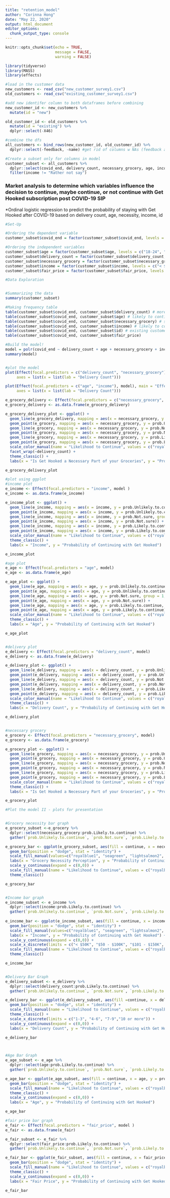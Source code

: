 ```yaml
---
title: "retention_model"
author: "Corinna Hong"
date: "May 22, 2020"
output: html_document
editor_options: 
  chunk_output_type: console
---
```


```r
knitr::opts_chunk$set(echo = TRUE,
                      message = FALSE,
                      warning = FALSE)

library(tidyverse)
library(MASS)
library(effects)
```

```r

#load in the customer data
new_customers <- read_csv("new_customer_survey1.csv")
old_customers <- read_csv("existing_customer_survey1.csv")

#add new identifer column to both dataframes before combining
new_customer_id <- new_customers %>%
  mutate(id = "new")

old_customer_id <- old_customers %>%
  mutate(id = "existing") %>%
  dplyr::select(-X46)

#combine the dfs
all_customers <- bind_rows(new_customer_id, old_customer_id) %>%
  dplyr::select(-feedback, -name) #get rid of columns w NAs (feedback and names), we don't care

#Create a subset only for columns in model
customer_subset <- all_customers %>% 
  dplyr::select(covid_end, delivery_count, necessary_grocery, age, income, fair_price, id) %>%
  filter(income != "Rather not say")

```


### Market analysis to determine which variables influence the decision to continue, maybe continue, or not continue with Get Hooked subscription post COVID-19 SIP


*Ordinal logistic regression to predict the probability of staying with Get Hooked after COVID-19 based on delivery count, age, necessity, income, id

```r

#Set-Up

#Ordering the dependent variable
customer_subset$covid_end = factor(customer_subset$covid_end, levels = c("Unlikely to continue", "Not sure", "Likely to continue"), ordered = TRUE) 

#Ordering the independent variables
customer_subset$age = factor(customer_subset$age, levels = c("18-24", "25-34", "35-44", "45-54", "55-64", "65+"), ordered = TRUE)
customer_subset$delivery_count = factor(customer_subset$delivery_count, levels = c("1-3", "4-6", "7-9", "10 or more"), ordered = TRUE)
customer_subset$necessary_grocery = factor(customer_subset$necessary_grocery, levels = c("No, it is extra", "Sometimes", "Yes"), ordered = TRUE)
customer_subset$income = factor(customer_subset$income, levels = c("< $50K", "$50 - $100K", "$101 - $150K", "$151 - $200K", "$201 - $250K","Over $250K"), ordered = TRUE)
customer_subset$fair_price = factor(customer_subset$fair_price, levels = c("It's overpriced", "It's a little overpriced", "Yes, it's fair", "It's worth more"), ordered = TRUE)

```

```r

#Data Exploration


#Summarizing the data
summary(customer_subset)

#Making frequency table
table(customer_subset$covid_end, customer_subset$delivery_count) # more deliveries more likely to continue
table(customer_subset$covid_end, customer_subset$age) # likely to continue peaks at 25-45 age range
table(customer_subset$covid_end, customer_subset$necessary_grocery) # seen as a ncessity, more likley to continue
table(customer_subset$covid_end, customer_subset$income) # likely to continue peaks at $101-150K  
table(customer_subset$covid_end, customer_subset$id) # existing customers more likely to continue, new customers are more unsure
table(customer_subset$covid_end, customer_subset$fair_price)

```


```r

#Build the model!
model = polr(covid_end ~ delivery_count + age + necessary_grocery + income + id + fair_price, data = customer_subset)
summary(model)


#plot the model
plot(Effect(focal.predictors = c("delivery_count", "necessary_grocery"), model), main = "Effect Plot", 
     axes = list(x = list(lab = "Delivery Count")))

plot(Effect(focal.predictors = c("age", "income"), model), main = "Effect Plot", 
     axes = list(x = list(lab = "Delivery Count")))

e_grocery_delivery <- Effect(focal.predictors = c("necessary_grocery", "delivery_count", "age"), model)
e_grocery_delivery <- as.data.frame(e_grocery_delivery)

e_grocery_delivery_plot <- ggplot() +
  geom_line(e_grocery_delivery, mapping = aes(x = necessary_grocery, y = prob.Unlikely.to.continue, group = 1, color = "blue"), lwd=1.4) +
  geom_point(e_grocery, mapping = aes(x = necessary_grocery, y = prob.Unlikely.to.continue)) +
  geom_line(e_grocery, mapping = aes(x = necessary_grocery, y = prob.Not.sure, group = 1, color = "red"), lwd=1.4) +
  geom_point(e_grocery, mapping = aes(x = necessary_grocery, y = prob.Not.sure)) +
  geom_line(e_grocery, mapping = aes(x = necessary_grocery, y = prob.Likely.to.continue, group = 1, color = "green"), lwd=1.4) +
  geom_point(e_grocery, mapping = aes(x = necessary_grocery, y = prob.Likely.to.continue)) +
  scale_color_manual(name = "Likelihood to Continue", values = c("royalblue1", "seagreen", "lightsalmon2"), labels = c("Unlikely", "Likely", "Not Sure"))+
  facet_wrap(~delivery_count) +
  theme_classic() +
  labs(x = "Is Get Hooked a Necessary Part of your Groceries", y = "Probability of Continuing with Get Hooked")

e_grocery_delivery_plot

#plot using ggplot
#income plot
e_income <- Effect(focal.predictors = "income", model )
e_income <- as.data.frame(e_income)

e_income_plot <- ggplot() +
  geom_line(e_income, mapping = aes(x = income, y = prob.Unlikely.to.continue, group = 1, color = "blue"), lwd=1.4) +
  geom_point(e_income, mapping = aes(x = income, y = prob.Unlikely.to.continue)) +
  geom_line(e_income, mapping = aes(x = income, y = prob.Not.sure, group = 1, color = "red"), lwd=1.4) +
  geom_point(e_income, mapping = aes(x = income, y = prob.Not.sure)) +
  geom_line(e_income, mapping = aes(x = income, y = prob.Likely.to.continue, group = 1, color = "green"), lwd=1.4) +
  geom_point(e_income, mapping = aes(x = income, y = prob.Likely.to.continue)) +
  scale_color_manual(name = "Likelihood to Continue", values = c("royalblue1", "seagreen", "lightsalmon2"), labels = c("Unlikely", "Likely", "Not Sure"))+
  theme_classic() +
  labs(x = "Income", y = "Probability of Continuing with Get Hooked")

e_income_plot

#age plot
e_age <- Effect(focal.predictors = "age", model)
e_age <- as.data.frame(e_age)

e_age_plot <- ggplot() +
  geom_line(e_age, mapping = aes(x = age, y = prob.Unlikely.to.continue, group = 1, color = "blue"), lwd=1.4) +
  geom_point(e_age, mapping = aes(x = age, y = prob.Unlikely.to.continue)) +
  geom_line(e_age, mapping = aes(x = age, y = prob.Not.sure, group = 1, color = "red"), lwd=1.4) +
  geom_point(e_age, mapping = aes(x = age, y = prob.Not.sure)) +
  geom_line(e_age, mapping = aes(x = age, y = prob.Likely.to.continue, group = 1, color = "green"), lwd=1.4) +
  geom_point(e_age, mapping = aes(x = age, y = prob.Likely.to.continue)) +
  scale_color_manual(name = "Likelihood to Continue", values = c("royalblue1", "seagreen", "lightsalmon2"), labels = c("Unlikely", "Likely", "Not Sure"))+
  theme_classic() +
  labs(x = "Age", y = "Probability of Continuing with Get Hooked")

e_age_plot


#delivery plot
e_delivery <- Effect(focal.predictors = "delivery_count", model)
e_delivery <- as.data.frame(e_delivery)

e_delivery_plot <- ggplot() +
  geom_line(e_delivery, mapping = aes(x = delivery_count, y = prob.Unlikely.to.continue, group = 1, color = "blue"), lwd=1.4) +
  geom_point(e_delivery, mapping = aes(x = delivery_count, y = prob.Unlikely.to.continue)) +
  geom_line(e_delivery, mapping = aes(x = delivery_count, y = prob.Not.sure, group = 1, color = "red"), lwd=1.4) +
  geom_point(e_delivery, mapping = aes(x = delivery_count, y = prob.Not.sure)) +
  geom_line(e_delivery, mapping = aes(x = delivery_count, y = prob.Likely.to.continue, group = 1, color = "green"), lwd=1.4) +
  geom_point(e_delivery, mapping = aes(x = delivery_count, y = prob.Likely.to.continue)) +
  scale_color_manual(name = "Likelihood to Continue", values = c("royalblue1", "seagreen", "lightsalmon2"), labels = c("Unlikely", "Likely", "Not Sure"))+
  theme_classic() +
  labs(x = "Delivery Count", y = "Probability of Continuing with Get Hooked")

e_delivery_plot


#necessary grocery
e_grocery <- Effect(focal.predictors = "necessary_grocery", model)
e_grocery <- as.data.frame(e_grocery)

e_grocery_plot <- ggplot() +
  geom_line(e_grocery, mapping = aes(x = necessary_grocery, y = prob.Unlikely.to.continue, group = 1, color = "blue"), lwd=1.4) +
  geom_point(e_grocery, mapping = aes(x = necessary_grocery, y = prob.Unlikely.to.continue)) +
  geom_line(e_grocery, mapping = aes(x = necessary_grocery, y = prob.Not.sure, group = 1, color = "red"), lwd=1.4) +
  geom_point(e_grocery, mapping = aes(x = necessary_grocery, y = prob.Not.sure)) +
  geom_line(e_grocery, mapping = aes(x = necessary_grocery, y = prob.Likely.to.continue, group = 1, color = "green"), lwd=1.4) +
  geom_point(e_grocery, mapping = aes(x = necessary_grocery, y = prob.Likely.to.continue)) +
  scale_color_manual(name = "Likelihood to Continue", values = c("royalblue1", "seagreen", "lightsalmon2"), labels = c("Unlikely", "Likely", "Not Sure"))+
  theme_classic() +
  labs(x = "Is Get Hooked a Necessary Part of your Groceries", y = "Probability of Continuing with Get Hooked")

e_grocery_plot

```

```r

#Plot the model II - plots for presentation


#Grocery necessity bar graph
e_grocery_subset <-e_grocery %>% 
  dplyr::select(necessary_grocery:prob.Likely.to.continue) %>%
  gather(`prob.Unlikely.to.continue`, `prob.Not.sure`, `prob.Likely.to.continue`, key = "continue", value = "probability")

e_grocery_bar <- ggplot(e_grocery_subset, aes(fill = continue, x = necessary_grocery, y = probability)) +
  geom_bar(position = "dodge", stat = "identity") +
  scale_fill_manual(values=c("royalblue1", "seagreen", "lightsalmon2", "royalblue1", "seagreen", "lightsalmon2", "royalblue1", "seagreen", "lightsalmon2")) +
  labs(x = "Grocery Necessity Perception", y = "Probability of Continuing with Get Hooked") +
  scale_y_continuous(expand = c(0,0)) +  
  scale_fill_manual(name = "Likelihood to Continue", values = c("royalblue1", "seagreen", "lightsalmon2"), labels = c("Likely", "Not Sure", "Unlikely"))+
  theme_classic()

e_grocery_bar


#Income bar graph
e_income_subset <- e_income %>%
  dplyr::select(income:prob.Likely.to.continue) %>% 
  gather(`prob.Unlikely.to.continue`, `prob.Not.sure`, `prob.Likely.to.continue`, key = "continue", value = "probability")
  
e_income_bar <- ggplot(e_income_subset, aes(fill = continue, x = income, y = probability)) +
  geom_bar(position = "dodge", stat = "identity") +
  scale_fill_manual(values=c("royalblue1", "seagreen", "lightsalmon2", "royalblue1", "seagreen", "lightsalmon2", "royalblue1", "seagreen", "lightsalmon2")) +
  labs(x = "Income", y = "Probability of Continuing with Get Hooked") +
  scale_y_continuous(expand = c(0,0)) +  
  scale_x_discrete(limits = c("< $50K", "$50 - $100K", "$101 - $150K", "$151 - $200K", "$201 - $250K", "Over $250K")) +
  scale_fill_manual(name = "Likelihood to Continue", values = c("royalblue1", "seagreen", "lightsalmon2"), labels = c("Likely", "Not Sure", "Unlikely"))+
  theme_classic()

e_income_bar


#Delivery Bar Graph
e_delivery_subset <- e_delivery %>%
  dplyr::select(delivery_count:prob.Likely.to.continue) %>%
  gather(`prob.Unlikely.to.continue`, `prob.Not.sure`, `prob.Likely.to.continue`, key = "continue", value = "probability")

e_delivery_bar <- ggplot(e_delivery_subset, aes(fill =continue, x = delivery_count, y = probability )) +
  geom_bar(position = "dodge", stat = "identity") +
  scale_fill_manual(name = "Likelihood to Continue", values = c("royalblue1", "seagreen", "lightsalmon2"), labels = c("Likely", "Not Sure", "Unlikely"))+
  theme_classic() +
  scale_x_discrete(limits = c("1-3", "4-6", "7-9","10 or more")) +
  scale_y_continuous(expand = c(0,0)) + 
  labs(x = "Delivery Count", y = "Probability of Continuing with Get Hooked")

e_delivery_bar



#Age Bar Graph
e_age_subset <- e_age %>%
  dplyr::select(age:prob.Likely.to.continue) %>%
  gather(`prob.Unlikely.to.continue`, `prob.Not.sure`, `prob.Likely.to.continue`, key = "continue", value = "probability")

e_age_bar <- ggplot(e_age_subset, aes(fill = continue, x = age, y = probability)) +
  geom_bar(position = "dodge", stat = "identity") +
  scale_fill_manual(name = "Likelihood to Continue", values = c("royalblue1", "seagreen", "lightsalmon2"), labels = c("Likely", "Not Sure", "Unlikely"))+
  theme_classic() +
  scale_y_continuous(expand = c(0,0)) + 
  labs(x = "Age", y = "Probability of Continuing with Get Hooked")

e_age_bar

#fair price bar graph
e_fair <- Effect(focal.predictors = "fair_price", model )
e_fair <- as.data.frame(e_fair)

e_fair_subset <- e_fair %>%
  dplyr::select(fair_price:prob.Likely.to.continue) %>%
  gather(`prob.Unlikely.to.continue`, `prob.Not.sure`, `prob.Likely.to.continue`, key = "continue", value = "probability")

e_fair_bar <- ggplot(e_fair_subset, aes(fill = continue, x = fair_price, y = probability))+
  geom_bar(position = "dodge", stat = "identity") +
  scale_fill_manual(name = "Likelihood to Continue", values = c("royalblue1", "seagreen", "lightsalmon2"), labels = c("Likely", "Not Sure", "Unlikely"))+
  theme_classic() +
  scale_y_continuous(expand = c(0,0)) + 
  labs(x = "Fair Price", y = "Probability of Continuing with Get Hooked")

e_fair_bar




```

